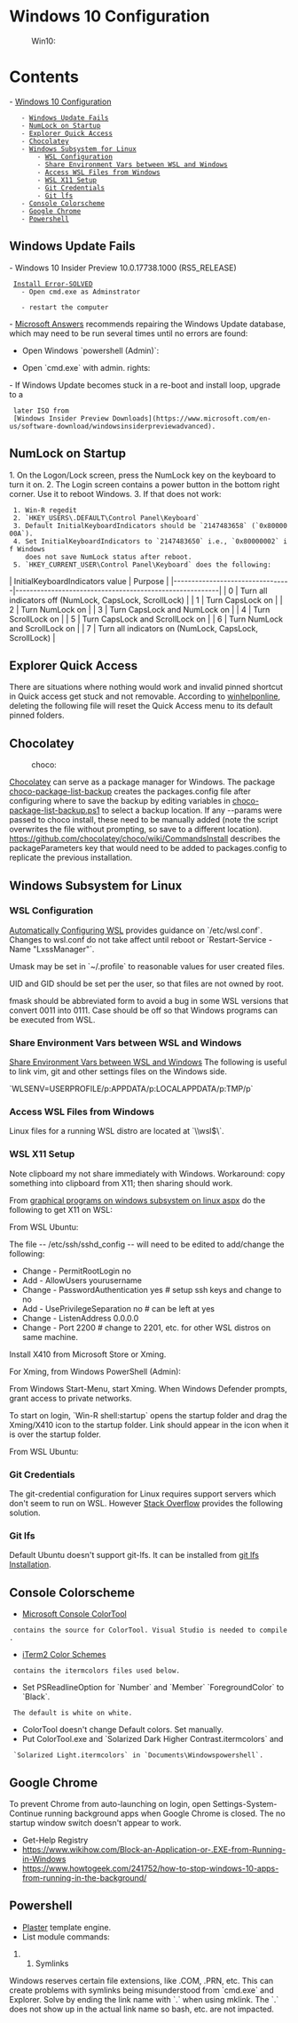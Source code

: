 = Windows 10 Configuration =
:Win10:

= Contents =
- [[#Windows 10 Configuration|Windows 10 Configuration]]
    - [[#Windows 10 Configuration#Windows Update Fails|Windows Update Fails]]
    - [[#Windows 10 Configuration#NumLock on Startup|NumLock on Startup]]
    - [[#Windows 10 Configuration#Explorer Quick Access|Explorer Quick Access]]
    - [[#Windows 10 Configuration#Chocolatey|Chocolatey]]
    - [[#Windows 10 Configuration#Windows Subsystem for Linux|Windows Subsystem for Linux]]
        - [[#Windows 10 Configuration#Windows Subsystem for Linux#WSL Configuration|WSL Configuration]]
        - [[#Windows 10 Configuration#Windows Subsystem for Linux#Share Environment Vars between WSL and Windows|Share Environment Vars between WSL and Windows]]
        - [[#Windows 10 Configuration#Windows Subsystem for Linux#Access WSL Files from Windows|Access WSL Files from Windows]]
        - [[#Windows 10 Configuration#Windows Subsystem for Linux#WSL X11 Setup|WSL X11 Setup]]
        - [[#Windows 10 Configuration#Windows Subsystem for Linux#Git Credentials|Git Credentials]]
        - [[#Windows 10 Configuration#Windows Subsystem for Linux#Git lfs|Git lfs]]
    - [[#Windows 10 Configuration#Console Colorscheme|Console Colorscheme]]
    - [[#Windows 10 Configuration#Google Chrome|Google Chrome]]
    - [[#Windows 10 Configuration#Powershell|Powershell]]


== Windows Update Fails ==

- Windows 10 Insider Preview 10.0.17738.1000 (RS5_RELEASE)
  [[https://answers.microsoft.com/en-us/windows/forum/windows_10-update/windows-10-insider-preview-100177381000-rs5release/33da6c23-c9db-4096-8d68-38ee39d51b89|Install Error-SOLVED]]
    - Open cmd.exe as Adminstrator

{{{ dos
Sfc.exe /Scannow
Dism.exe /online /Cleanup-Image /StartComponentCleanup
Dism.exe /online /Cleanup-Image /restorehealth
}}}

    - restart the computer

- [[https://answers.microsoft.com/en-us/windows/forum/windows_10-update/failed-to-install-2017-07-cumulative-update-for/de8fb22d-e611-4a2e-89f9-6944b78aa01b?auth=1|Microsoft Answers]]
recommends repairing the Windows Update database, which may need to be run
several times until no errors are found:

* Open Windows `powershell (Admin)`:

{{{ powershell
cd $env:windir\diagnostics\system\windowsupdate\
Get-TroubleshootingPack  .  |  Invoke-TroubleshootingPack  -Result  $env:TEMP
}}}

* Open `cmd.exe` with admin. rights:

{{{ DOS
net stop wuauserv
del /f /s /q C:\Windows\SoftwareDistribution\DataStore\*.*
del /f /s /q C:\Windows\SoftwareDistribution\Download\*.*
net start wuauserv
wuauclt /detectnow /reportnow
}}}

- If Windows Update becomes stuck in a re-boot and install loop, upgrade to a
  later ISO from
  [Windows Insider Preview Downloads](https://www.microsoft.com/en-us/software-download/windowsinsiderpreviewadvanced).

== NumLock on Startup ==

1. On the Logon/Lock screen, press the NumLock key on the keyboard to turn it on.
2. The Login screen contains a power button in the bottom right corner. Use it to reboot Windows.
3. If that does not work:
  1. Win-R regedit
  2. `HKEY_USERS\.DEFAULT\Control Panel\Keyboard`
  3. Default InitialKeyboardIndicators should be `2147483658` (`0x8000000A`).
  4. Set InitialKeyboardIndicators to `2147483650` i.e., `0x80000002` if Windows
     does not save NumLock status after reboot.
  5. `HKEY_CURRENT_USER\Control Panel\Keyboard` does the following:

| InitialKeyboardIndicators value | Purpose                                                 |
|---------------------------------|---------------------------------------------------------|
| 0                               | Turn all indicators off (NumLock, CapsLock, ScrollLock) |
| 1                               | Turn CapsLock on                                        |
| 2                               | Turn NumLock on                                         |
| 3                               | Turn CapsLock and NumLock on                            |
| 4                               | Turn ScrollLock on                                      |
| 5                               | Turn CapsLock and ScrollLock on                         |
| 6                               | Turn NumLock and ScrollLock on                          |
| 7                               | Turn all indicators on (NumLock, CapsLock, ScrollLock)  |

== Explorer Quick Access ==

There are situations where nothing would work and invalid pinned shortcut in
Quick access get stuck and not removable. According to [[http://www.winhelponline.com/blog/fix-quick-access-reset-pinned-shortcuts-stuck-not-working-windows-10/|winhelponline]],
deleting the following file will reset the Quick Access menu to its default
pinned folders.

{{{ DOS
cmd.exe /c del "%AppData%\Microsoft\Windows\Recent\AutomaticDestinations\f01b4d95cf55d32a.automaticDestinations-ms"
}}}

== Chocolatey ==
:choco:

[[https://chocolatey.org/|Chocolatey]] can serve as a package manager for Windows. The package
[[https://chocolatey.org/packages/choco-package-list-backup|choco-package-list-backup]] creates the packages.config file after
configuring where to save the backup by editing variables
in [[file:C:/ProgramData/chocolatey/bin/choco-package-list-backup.ps1|choco-package-list-backup.ps1]] to select a backup location.
If any --params were passed to choco install, these need to be manually added
(note the script overwrites the file without prompting, so save to a different
location).  https://github.com/chocolatey/choco/wiki/CommandsInstall describes the packageParameters
key that would need to be added to packages.config to replicate the previous
installation.

== Windows Subsystem for Linux ==

=== WSL Configuration ===

[[https://blogs.msdn.microsoft.com/commandline/2018/02/07/automatically-configuring-wsl/|Automatically Configuring WSL]]
provides guidance on `/etc/wsl.conf`. Changes to wsl.conf do not take affect
until reboot or `Restart-Service -Name "LxssManager"`.

Umask may be set in `~/.profile` to reasonable values for user created files.

UID and GID should be set per the user, so that files are not owned by root.

fmask should be abbreviated form to avoid a bug in some WSL versions that
convert 0011 into 0111. Case should be off so that Windows programs can be
executed from WSL.

{{{ ini
[automount]
enabled = true
# root = /mnt/
options = "metadata,uid=1000,gid=1000,umask=22,fmask=11,case=off"
mountFsTab = false

#Let’s enable DNS – even though these are turned on by default, we’ll specify her
[network]
generateHosts = true
generateResolvConf = true
}}}

=== Share Environment Vars between WSL and Windows ===

[[https://blogs.msdn.microsoft.com/commandline/2017/12/22/share-environment-vars-between-wsl-and-windows/|Share Environment Vars between WSL and Windows]]
The following is useful to link vim, git and other settings files on the
Windows side.

`WLSENV=USERPROFILE/p:APPDATA/p:LOCALAPPDATA/p:TMP/p`

=== Access WSL Files from Windows ===

Linux files for a running WSL distro are located at `\\wsl$\<distro_name>`.

=== WSL X11 Setup ===

Note clipboard my not share immediately with Windows. Workaround: copy
something into clipboard from X11; then sharing should work.

From
[[https://virtualizationreview.com/articles/2017/02/08/graphical-programs-on-windows-subsystem-on-linux.aspx|graphical programs on windows subsystem on linux aspx]]
do the following to get X11 on WSL:

From WSL Ubuntu:

{{{ bash
sudo apt-get remove  openssh-server
sudo apt-get install  openssh-server
}}}

The file -- /etc/ssh/sshd_config -- will need to be edited to add/change the
following:

* Change - PermitRootLogin no
* Add - AllowUsers yourusername
* Change - PasswordAuthentication yes # setup ssh keys and change to no
* Add - UsePrivilegeSeparation no # can be left at yes
* Change - ListenAddress 0.0.0.0
* Change - Port 2200 # change to 2201, etc. for other WSL distros on same machine.

{{{ bash
sudo service ssh --full-restart
}}}

Install X410 from Microsoft Store or Xming.

For Xming, from Windows PowerShell (Admin):

{{{ powershell
choco install Xming -y
}}}

From Windows Start-Menu, start Xming. When Windows Defender prompts, grant
access to private networks.

To start on login, `Win-R shell:startup` opens the startup folder and drag the
Xming/X410 icon to the startup folder. Link should appear in the icon when it
is over the startup folder.

From WSL Ubuntu:

{{{ bash
sudo apt-get install x11-apps
export DISPLAY=:0
xeyes # to test
}}}

=== Git Credentials ===

The git-credential configuration for Linux requires support servers which don't
seem to run on WSL. However [[https://stackoverflow.com/questions/45925964/how-to-use-git-credential-store-on-wsl-ubuntu-on-windows#comment81823871_47350274|Stack Overflow]] provides the following solution.

{{{ bash
git config --global credential.helper "/mnt/c/Program\ Files/Git/mingw64/libexec/git-core/git-credential-wincred.exe"
}}}

=== Git lfs ===

Default Ubuntu doesn't support git-lfs. It can be installed from
[[https://github.com/git-lfs/git-lfs/wiki/Installation|git lfs Installation]].

{{{ bash
sudo apt-get install software-properties-common to install add-apt-repository (or sudo apt-get install python-software-properties if you are on Ubuntu <= 12.04)
sudo add-apt-repository ppa:git-core/ppa
sudo apt-get update
curl -s https://packagecloud.io/install/repositories/github/git-lfs/script.deb.sh | sudo bash
sudo apt-get install git-lfs
git lfs instal
}}}

== Console Colorscheme ==

* [[https://github.com/Microsoft/Console/tree/master/tools/ColorTool|Microsoft Console ColorTool]]
  contains the source for ColorTool. Visual Studio is needed to compile.
* [[https://github.com/mbadolato/iTerm2-Color-Schemes|iTerm2 Color Schemes]]
  contains the itermcolors files used below.
* Set PSReadlineOption for `Number` and `Member` `ForegroundColor` to `Black`.
  The default is white on white.
* ColorTool doesn't change Default colors. Set manually.
* Put ColorTool.exe and `Solarized Dark Higher Contrast.itermcolors` and
  `Solarized Light.itermcolors` in `Documents\Windowspowershell`.

== Google Chrome ==

To prevent Chrome from auto-launching on login, open Settings-System-Continue running background apps when Google Chrome is closed. The no startup window switch doesn't appear to work.

{{{ DOS
copy
REG QUERY HKCU\Software\Microsoft\Windows\CurrentVersion\Run /v GoogleChromeAutoLaunch*
Alt-R
regedit
Delete Computer\HKEY_CURRENT_USER\Software\Microsoft\Windows\CurrentVersion\Run\GoogleChromeAutoLaunch_*
}}}

{{{ powershell
$RegPath = "HKCU:\Software\Microsoft\Windows\CurrentVersion\Run"
$RegProperty = "GoogleChromeAutoLaunch*"
Get-ItemProperty -Path $RegPath -Name $RegProperty
Remove-ItemProperty -Path $RegPath -Name $RegProperty -Confirm
}}}

* Get-Help Registry
* https://www.wikihow.com/Block-an-Application-or-.EXE-from-Running-in-Windows
* https://www.howtogeek.com/241752/how-to-stop-windows-10-apps-from-running-in-the-background/

== Powershell ==
* [[https://github.com/powershell/Plaster/|Plaster]] template engine.
* List module commands:

{{{powershell
Get-Command -Module <ModuleName>
Get-PSRepository

# Hide dotfiles
Get-ChildItem "$env:USERPROFILE" | # -recurse -force |
    Where-Object {$_.name -like ".*" -and $_.attributes -match 'Hidden' -eq $false} |
    Set-ItemProperty -name Attributes -value ([System.IO.FileAttributes]::Hidden)
}}}

## Symlinks

Windows reserves certain file extensions, like .COM, .PRN, etc. This can
create problems with symlinks being misunderstood from `cmd.exe` and
Explorer. Solve by ending the link name with `.` when using mklink. The `.`
does not show up in the actual link name so bash, etc. are not impacted.

{{{ DOS
mklink /D remodel_richland.droppages.com. C:\Users\fishe\Dropbox\Apps\My.DropPages\remodel_richland.droppages.com
}}}
